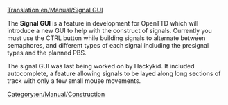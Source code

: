 [[Translation:en/Manual/Signal GUI]]
{{en/Outdated}}

{{en/Note|This feature is in the [[en/Archive/Community/Mini Integrated Nightly]] only.}}

{{en/Warning|The Mini Integrated Nightly (well known as MiniIN) is discontinued as of version cicrca 0.5.0. Information given about state of gameplay and user interface is not accurate for mainstream version.}}

The '''Signal GUI''' is a feature in development for OpenTTD which will introduce a new GUI to help with the construct of signals. Currently you must use the CTRL button while building signals to alternate between semaphores, and different types of each signal including the presignal types and the planned PBS. 

The signal GUI was last being worked on by Hackykid. It included autocomplete, a feature allowing signals to be layed along long sections of track with only a few small mouse movements.

[[Category:en/Manual/Construction]]